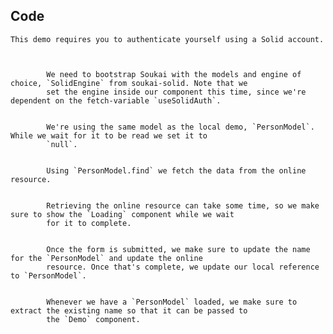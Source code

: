 
<Content>
    <h2 className="subtitle">Code</h2>

    This demo requires you to authenticate yourself using a Solid account.
</Content>

<Code language="tsx" id="SoukaiSolidDemo" code={solidDemoCode} className="line-numbers">
    <CodeStep lines={["9-10", "16"]} title="Bootstrapping model">
        We need to bootstrap Soukai with the models and engine of choice, `SolidEngine` from soukai-solid. Note that we
        set the engine inside our component this time, since we're dependent on the fetch-variable `useSolidAuth`.
    </CodeStep>
    <CodeStep lines={["14"]} title="Preparing model">
        We're using the same model as the local demo, `PersonModel`. While we wait for it to be read we set it to
        `null`.
    </CodeStep>
    <CodeStep lines={["19-20"]} title="Loading model">
        Using `PersonModel.find` we fetch the data from the online resource.
    </CodeStep>
    <CodeStep lines={["23-25"]} title="Loading state">
        Retrieving the online resource can take some time, so we make sure to show the `Loading` component while we wait
        for it to complete.
    </CodeStep>
    <CodeStep lines={["28-30"]} title="Updating online resource">
        Once the form is submitted, we make sure to update the name for the `PersonModel` and update the online
        resource. Once that's complete, we update our local reference to `PersonModel`.
    </CodeStep>
    <CodeStep lines={["33"]} title="Reading name">
        Whenever we have a `PersonModel` loaded, we make sure to extract the existing name so that it can be passed to
        the `Demo` component.
    </CodeStep>
</Code>
